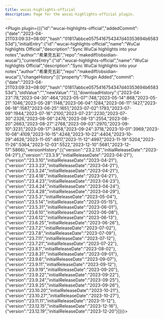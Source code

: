 ---
title: wucai-highlights-official
description: Page for the wucai-highlights-official plugin.
---


<Plugin plugin={({"id":"wucai-highlights-official","addedCommit":{"date":"2023-04-21T03:09:33+08:00","hash":"01817abbce0575416754347d40353694b658353d"},"initialEntry":{"id":"wucai-highlights-official","name":"WuCai highlights Official","description":"Sync WuCai highlights into your notes","author":"希果壳五彩","repo":"makediff/obsidian-wucai"},"currentEntry":{"id":"wucai-highlights-official","name":"WuCai highlights Official","description":"Sync WuCai highlights into your notes","author":"希果壳五彩","repo":"makediff/obsidian-wucai"},"changeHistory":[{"property":"Plugin Added","commit":{"date":"2023-04-21T03:09:33+08:00","hash":"01817abbce0575416754347d40353694b658353d"},"oldValue":"","newValue":""}],"downloadHistory":{"2023-04-23":78,"2023-04-30":464,"2023-05-07":748,"2023-05-14":868,"2023-05-21":1046,"2023-05-28":1148,"2023-06-04":1284,"2023-06-11":1427,"2023-06-18":1587,"2023-06-25":1651,"2023-07-02":1793,"2023-07-09":1944,"2023-07-16":2100,"2023-07-23":2230,"2023-07-30":2326,"2023-08-06":2476,"2023-08-13":2554,"2023-08-20":2663,"2023-08-27":2768,"2023-09-03":2970,"2023-09-10":3231,"2023-09-17":3458,"2023-09-24":3718,"2023-10-01":3969,"2023-10-08":4109,"2023-10-15":4248,"2023-10-22":4404,"2023-10-29":4626,"2023-11-05":4817,"2023-11-12":4997,"2023-11-19":5204,"2023-11-26":5364,"2023-12-03":5522,"2023-12-10":5681,"2023-12-17":5866},"versionHistory":[{"version":"23.2.13","initialReleaseDate":"2023-04-21"},{"version":"23.3.9","initialReleaseDate":"2023-04-21"},{"version":"23.3.10","initialReleaseDate":"2023-04-21"},{"version":"23.3.23","initialReleaseDate":"2023-04-21"},{"version":"23.3.24","initialReleaseDate":"2023-04-21"},{"version":"23.4.18","initialReleaseDate":"2023-04-21"},{"version":"23.4.23","initialReleaseDate":"2023-04-23"},{"version":"23.4.24","initialReleaseDate":"2023-04-24"},{"version":"23.4.28","initialReleaseDate":"2023-04-29"},{"version":"23.5.3","initialReleaseDate":"2023-05-04"},{"version":"23.5.14","initialReleaseDate":"2023-05-15"},{"version":"23.5.31","initialReleaseDate":"2023-06-01"},{"version":"23.6.10","initialReleaseDate":"2023-06-08"},{"version":"23.6.12","initialReleaseDate":"2023-06-13"},{"version":"23.6.25","initialReleaseDate":"2023-06-26"},{"version":"23.7.2","initialReleaseDate":"2023-07-02"},{"version":"23.7.8","initialReleaseDate":"2023-07-09"},{"version":"23.7.11","initialReleaseDate":"2023-07-12"},{"version":"23.7.21","initialReleaseDate":"2023-07-22"},{"version":"23.8.1","initialReleaseDate":"2023-08-02"},{"version":"23.8.31","initialReleaseDate":"2023-09-01"},{"version":"23.9.6","initialReleaseDate":"2023-09-07"},{"version":"23.9.11","initialReleaseDate":"2023-09-12"},{"version":"23.9.19","initialReleaseDate":"2023-09-20"},{"version":"23.9.22","initialReleaseDate":"2023-09-22"},{"version":"23.9.24","initialReleaseDate":"2023-09-25"},{"version":"23.9.25","initialReleaseDate":"2023-09-26"},{"version":"23.10.20","initialReleaseDate":"2023-10-21"},{"version":"23.10.27","initialReleaseDate":"2023-10-27"},{"version":"23.11.11","initialReleaseDate":"2023-11-12"},{"version":"23.12.15","initialReleaseDate":"2023-12-16"},{"version":"23.12.19","initialReleaseDate":"2023-12-20"}]})}></Plugin>